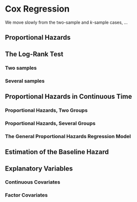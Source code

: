 # Cox Regression

We move slowly from the two-sample and _k_-sample cases, ...

## Proportional Hazards

## The Log-Rank Test

### Two samples

### Several samples

## Proportional Hazards in Continuous Time

### Proportional Hazards, Two Groups

### Proportional Hazards, Several Groups

### The General Proportional Hazards Regression Model

## Estimation of the Baseline Hazard

## Explanatory Variables

### Continuous Covariates

### Factor Covariates
